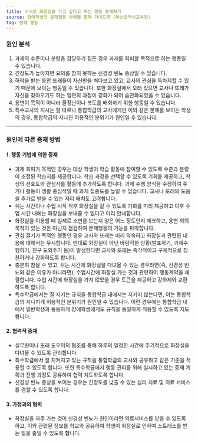 ```yaml
---
title: 수시로 화장실을 가고 싶다고 하는 행동 중재하기
source: 장애학생의 문제행동 사례별 중재 가이드북 (부산광역시교육청)
tag: 방해 행동
---
```


### 원인 분석

1. 과제의 수준이나 분량을 감당하기 힘든 경우 과제를 회피할 목적으로 하는 행동일 수 있습니다.
2. 긴장도가 높아지면 요의를 참지 못하는 신경성 빈뇨 증상일 수 있습니다.
3. 허락을 받는 동안 또래들이 자신만을 쳐다보고 있고, 교사의 관심을 독차지할 수 있기 때문에 보이는 행동일 수 있습니다. 또한 화장실에서 오래 있으면 교사나 또래가 자신을 찾아오기도 하는 일련의 과정이 강화가 되어 습관화되었을 수 있습니다.
4. 용변이 목적이 아니라 물장난이나 복도를 배회하기 위한 행동일 수 있습니다.
5. 특수교사의 지시는 잘 따르나 통합학급의 교사에게만 이와 같은 문제를 보이는 학생의 경우, 통합학급의 지나친 허용적인 분위기가 원인일 수 있습니다.

---

### 원인에 따른 중재 방법

#### 1. 행동 기법에 의한 중재

- 과제 회피가 목적인 경우는 대상 학생이 학습 활동에 참여할 수 있도록 수준과 분량이 조정된 학습지를 제공합니다. 학습 과정을 선택할 수 있도록 기회를 제공하고, 학생의 선호도와 관심사를 활동에 추가하도록 합니다. 과제 수행 양식을 수정하여 주거나 활동이 생활 중심적일 때 과제 집중도를 높일 수 있습니다. 교사나 또래의 도움을 추가로 받을 수 있는 자리 배치도 고려합니다.
- 쉬는 시간이나 수업 시작 직후 화장실을 갈 수 있도록 기회를 미리 제공하고 이후 수업 시간 내에는 화장실을 보내줄 수 없다고 미리 안내합니다.
- 화장실을 이용할 때 실제로 소변을 보는지 양은 어느 정도인지 체크하고, 용변 외의 목적이 있는 것은 아닌지 점검하여 문제행동의 기능을 파악합니다.
- 관심 끌기가 목적인 행동인 경우 교사와 또래는 미리 약속하고 화장실과 관련된 내용에 대해서는 무시합니다. 반대로 화장실이 아닌 바람직한 상황(발표하기, 과제수행하기, 친구 도와주기 등)이 발생한다면 교사와 또래는 즉각적이고 구체적으로 칭찬하거나 강화하도록 합니다.
- 충분히 참을 수 있고, 쉬는 시간에 화장실을 다녀올 수 있는 경우라면(즉, 신경성 빈뇨와 같은 이유가 아니라면), 수업시간에 화장실 가는 것과 관련하여 행동계약을 체결합니다. 수업 시간에 화장실을 가지 않았을 경우 토큰을 제공하고 강화제와 교환하도록 합니다.
- 특수학급에서는 잘 지키는 규칙을 통합학급 내에서는 지키지 않는다면, 이는 통합학급의 지나치게 허용적인 분위기가 원인일 수 있습니다. 이런 경우에는 통합학급 내에서 일반학생과 동등하게 장애학생에게도 규칙을 동일하게 적용할 수 있도록 지도합니다.

#### 2. 협력적 중재

- 실무원이나 또래 도우미의 협조를 통해 하루의 일정한 시간에 주기적으로 화장실을 다녀올 수 있도록 관리합니다.
- 특수학급에서 잘 지켜지고 있는 규칙을 통합학급의 교사와 공유하고 같은 기준을 적용할 수 있도록 합니다. 또한 특수학급에서 행동 관리를 위해 실시하고 있는 중재 계획과 진행 과정도 공유하여 협력 지도하도록 합니다.
- 신경성 빈뇨 증상을 보이는 경우는 긴장도를 낮출 수 있는 심리 치료 및 의료 서비스를 겸할 수 있도록 합니다.

#### 3. 가정과의 협력

- 화장실을 자주 가는 것이 신경성 빈뇨가 원인이라면 의료서비스를 받을 수 있도록 하고, 이와 관련된 정보를 학교와 공유하여 학생이 화장실로 인하여 스트레스를 받는 일을 줄일 수 있도록 합니다.
